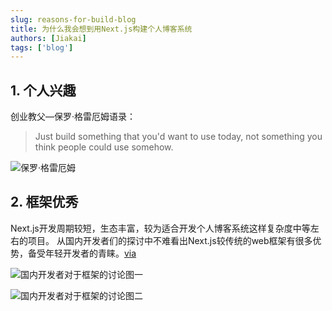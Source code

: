 ```yaml
---
slug: reasons-for-build-blog
title: 为什么我会想到用Next.js构建个人博客系统
authors: [Jiakai]
tags: ['blog']
---
```


## 1. 个人兴趣

创业教父—保罗·格雷厄姆语录：

> Just build something that you'd want to use today, not something you think people could use somehow.

![保罗·格雷厄姆](https://vip2.loli.io/2023/03/16/1YKIaWNJcdHpVEb.webp)

## 2. 框架优秀

Next.js开发周期较短，生态丰富，较为适合开发个人博客系统这样复杂度中等左右的项目。
从国内开发者们的探讨中不难看出Next.js较传统的web框架有很多优势，备受年轻开发者的青睐。[via](https://twitter.com/laixintao/status/1615693915734302720)

![国内开发者对于框架的讨论图一](https://vip2.loli.io/2023/04/01/q5aNo2DMG8CTcer.webp)

![国内开发者对于框架的讨论图二](https://vip2.loli.io/2023/04/01/APzxhcRn2lQvLT9.webp)

